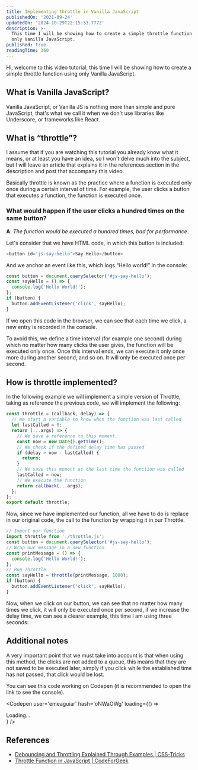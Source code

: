 ```yaml
---
title: Implementing throttle in Vanilla JavaScript
publishedOn: '2021-09-24'
updatedOn: '2024-10-29T22:15:33.777Z'
description: >-
  This time I will be showing how to create a simple throttle function using
  only Vanilla JavaScript.
published: true
readingTime: 360
---
```



Hi, welcome to this video tutorial, this time I will be showing how to create a
simple throttle function using only Vanilla JavaScript.

## What is Vanilla JavaScript?

Vanilla JavaScript, or Vanilla JS is nothing more than simple and pure JavaScript,
that's what we call it when we don't use libraries like Underscore, or frameworks
like React.

## What is “throttle”?

I assume that if you are watching this tutorial you already know what it means,
or at least you have an idea, so I won't delve much into the subject, but I will
leave an article that explains it in the references section in the description
and post that accompany this video.

Basically throttle is known as the practice where a function is executed only once
during a certain interval of time. For example, the user clicks a button that
executes a function, the function is executed once.

### What would happen if the user clicks a hundred times on the same button?

**A**: _The function would be executed a hundred times, bad for performance_.

Let's consider that we have HTML code, in which this button is included:

```js
<button id='js-say-hello'>Say Hello</button>
```

And we anchor an event like this, which logs “Hello world!” in the console:

```js
const button = document.querySelector('#js-say-hello');
const sayHello = () => {
  console.log('Hello World!');
};
if (button) {
  button.addEventListener('click', sayHello);
}
```

If we open this code in the browser, we can see that each time we click, a new
entry is recorded in the console.

To avoid this, we define a time interval (for example one second) during which
no matter how many clicks the user gives, the function will be executed only once.
Once this interval ends, we can execute it only once more during another second,
and so on. It will only be executed once per second.

## How is throttle implemented?

In the following example we will implement a simple version of Throttle, taking
as reference the previous code, we will implement the following:

```js
const throttle = (callback, delay) => {
  // We start a variable to know when the function was last called
  let lastCalled = 0;
  return (...args) => {
    // We save a reference to this moment.
    const now = new Date().getTime();
    // We check if the defined delay time has passed
    if (delay > now - lastCalled) {
      return;
    }
    // We save this moment as the last time the function was called
    lastCalled = now;
    // We execute the function
    return callback(...args);
  };
};
export default throttle;
```

Now, since we have implemented our function, all we have to do is replace in our
original code, the call to the function by wrapping it in our Throttle.

```js
// Import our function
import throttle from './throttle.js';
const button = document.querySelector('#js-say-hello');
// Wrap our message in a new function
const printMessage = () => {
  console.log('Hello World!');
};
// Run Throttle
const sayHello = throttle(printMessage, 1000);
if (button) {
  button.addEventListener('click', sayHello);
}
```

Now, when we click on our button, we can see that no matter how many times we click,
it will only be executed once per second, if we increase the delay time, we can
see a clearer example, this time I am using three seconds:

## Additional notes

A very important point that we must take into account is that when using this method,
the clicks are not added to a queue, this means that they are not saved to be executed
later, simply if you click while the established time has not passed, that click
would be lost.

You can see this code working on Codepen (it is recommended to open the link to
see the console).

<Codepen
  user='emeaguiar'
  hash='oNWaOWg'
  loading={() => <div>Loading...</div>}
/>

## References

- [Debouncing and Throttling Explained Through Examples | CSS-Tricks](https://css-tricks.com/debouncing-throttling-explained-examples/)
- [Throttle Function in JavaScript | CodeForGeek](https://codeforgeek.com/throttle-function-javascript/)
